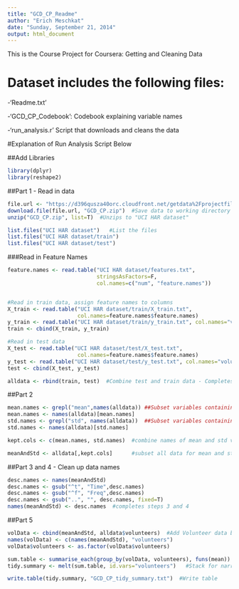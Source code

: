 ```yaml
---
title: "GCD_CP_Readme"
author: "Erich Meschkat"
date: "Sunday, September 21, 2014"
output: html_document
---
```


This is the Course Project for Coursera: Getting and Cleaning Data 

Dataset includes the following files:
=============================

-'Readme.txt'

-'GCD_CP_Codebook': Codebook explaining variable names

-'run_analysis.r' Script that downloads and cleans the data


#Explanation of Run Analysis Script Below


##Add Libraries
```r
library(dplyr)
library(reshape2)
```


##Part 1 - Read in data
```r
file.url <- "https://d396qusza40orc.cloudfront.net/getdata%2Fprojectfiles%2FUCI%20HAR%20Dataset.zip "
download.file(file.url, "GCD_CP.zip")  #Save data to working directory
unzip("GCD_CP.zip", list=T)  #Unzips to "UCI HAR dataset"

list.files("UCI HAR dataset")   #List the files
list.files("UCI HAR dataset/train")   
list.files("UCI HAR dataset/test")
```


###Read in Feature Names
```r
feature.names <- read.table("UCI HAR dataset/features.txt", 
                            stringsAsFactors=F, 
                            col.names=c("num", "feature.names"))


#Read in train data, assign feature names to columns
X_train <- read.table("UCI HAR dataset/train/X_train.txt", 
                      col.names=feature.names$feature.names)
y_train <- read.table("UCI HAR dataset/train/y_train.txt", col.names="volunteers")
train <- cbind(X_train, y_train)

#Read in test data
X_test <- read.table("UCI HAR dataset/test/X_test.txt", 
                      col.names=feature.names$feature.names)
y_test <- read.table("UCI HAR dataset/test/y_test.txt", col.names="volunteers")
test <- cbind(X_test, y_test)

alldata <- rbind(train, test)  #Combine test and train data - Completes part 1
```


##Part 2
```r
mean.names <- grepl("mean",names(alldata)) ##Subset variables containing "mean"
mean.names <- names(alldata)[mean.names]
std.names <- grepl("std", names(alldata))  ##Subset variables containing "std" (Standard Deviation)
std.names <- names(alldata)[std.names]

kept.cols <- c(mean.names, std.names)  #combine names of mean and std variablesg

meanAndStd <- alldata[,kept.cols]      #subset all data for mean and std columns - Completes part 2
```


##Part 3 and 4 - Clean up data names
```r
desc.names <- names(meanAndStd) 
desc.names <- gsub("^t", "Time",desc.names)
desc.names <- gsub("^f", "Freq",desc.names)
desc.names <- gsub("..", "", desc.names, fixed=T)
names(meanAndStd) <- desc.names  #completes steps 3 and 4
```


##Part 5
```r
volData <- cbind(meanAndStd, alldata$volunteers)  #Add Volunteer data back in, clean it up
names(volData) <- c(names(meanAndStd), "volunteers")
volData$volunteers <- as.factor(volData$volunteers)

sum.table <- summarise_each(group_by(volData, volunteers), funs(mean)) 
tidy.summary <- melt(sum.table, id.vars="volunteers")   #Stack for narrow tidy data table

write.table(tidy.summary, "GCD_CP_tidy_summary.txt")  #Write table
```